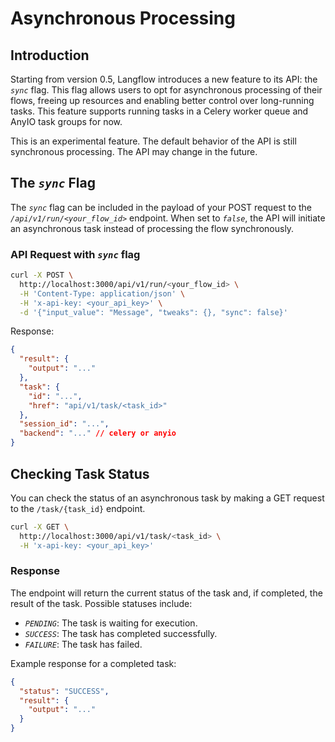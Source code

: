 
# Asynchronous Processing

## Introduction

Starting from version 0.5, Langflow introduces a new feature to its API: the _`sync`_ flag. This flag allows users to opt for asynchronous processing of their flows, freeing up resources and enabling better control over long-running tasks.
This feature supports running tasks in a Celery worker queue and AnyIO task groups for now.

<Admonition type="warning" caption="Experimental Feature">
  This is an experimental feature. The default behavior of the API is still
  synchronous processing. The API may change in the future.
</Admonition>

## The _`sync`_ Flag

The _`sync`_ flag can be included in the payload of your POST request to the _`/api/v1/run/<your_flow_id>`_ endpoint.
When set to _`false`_, the API will initiate an asynchronous task instead of processing the flow synchronously.

### API Request with _`sync`_ flag

```bash
curl -X POST \
  http://localhost:3000/api/v1/run/<your_flow_id> \
  -H 'Content-Type: application/json' \
  -H 'x-api-key: <your_api_key>' \
  -d '{"input_value": "Message", "tweaks": {}, "sync": false}'
```

Response:

```json
{
  "result": {
    "output": "..."
  },
  "task": {
    "id": "...",
    "href": "api/v1/task/<task_id>"
  },
  "session_id": "...",
  "backend": "..." // celery or anyio
}
```

## Checking Task Status

You can check the status of an asynchronous task by making a GET request to the `/task/{task_id}` endpoint.

```bash
curl -X GET \
  http://localhost:3000/api/v1/task/<task_id> \
  -H 'x-api-key: <your_api_key>'
```

### Response

The endpoint will return the current status of the task and, if completed, the result of the task. Possible statuses include:

- _`PENDING`_: The task is waiting for execution.
- _`SUCCESS`_: The task has completed successfully.
- _`FAILURE`_: The task has failed.

Example response for a completed task:

```json
{
  "status": "SUCCESS",
  "result": {
    "output": "..."
  }
}
```
